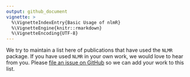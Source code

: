 ```yaml
---
output: github_document
vignette: >
  %\VignetteIndexEntry{Basic Usage of nlmR}
  %\VignetteEngine{knitr::rmarkdown}
  %\VignetteEncoding{UTF-8}
---
```


We try to maintain a list here of publications that have used the `NLMR` package. If you have used `NLMR` in your own work, we would love to hear from you. Please [file an issue on GitHub](https://marcosci.github.io/NLMR/issues/new/) so we can add your work to this list.
